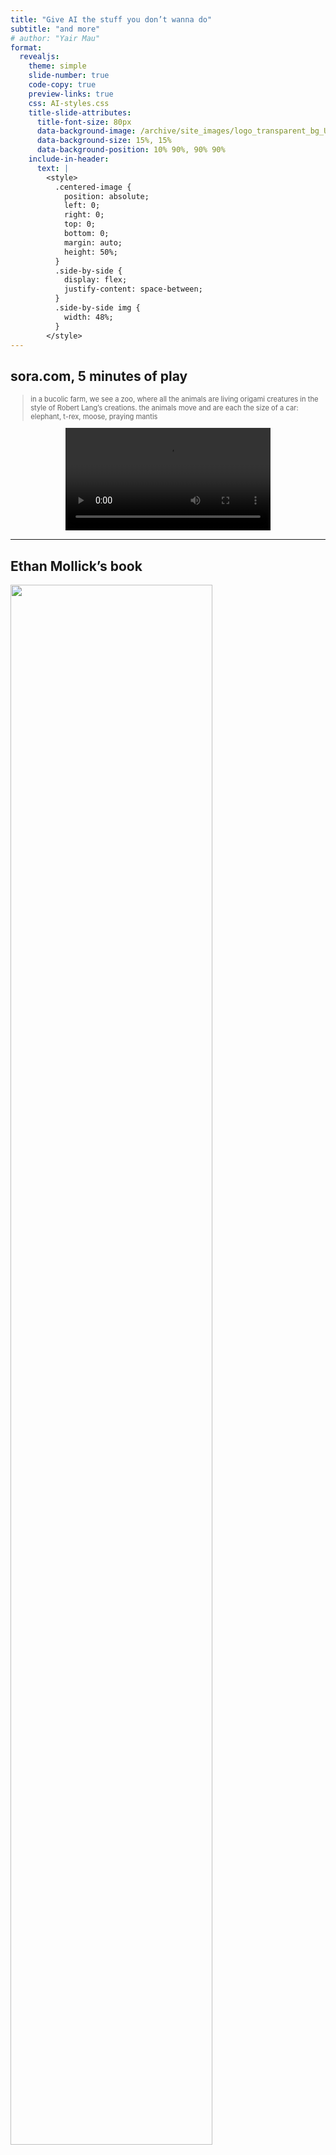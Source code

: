 ```yaml
---
title: "Give AI the stuff you don’t wanna do"
subtitle: "and more"
# author: "Yair Mau"
format:
  revealjs:
    theme: simple
    slide-number: true
    code-copy: true
    preview-links: true
    css: AI-styles.css
    title-slide-attributes:
      title-font-size: 80px
      data-background-image: /archive/site_images/logo_transparent_bg_URL.png
      data-background-size: 15%, 15%
      data-background-position: 10% 90%, 90% 90%
    include-in-header:
      text: |
        <style> 
          .centered-image {
            position: absolute;
            left: 0;
            right: 0;
            top: 0;
            bottom: 0;
            margin: auto;
            height: 50%;
          }
          .side-by-side {
            display: flex;
            justify-content: space-between;
          }
          .side-by-side img {
            width: 48%;
          }
        </style>
---
```


## sora.com, 5 minutes of play 

::: {style="font-size: 0.8em;"}
> in a bucolic farm, we see a zoo, where all the animals are living origami creatures in the style of Robert Lang's creations. the animals move and are each the size of a car: elephant, t-rex, moose, praying mantis
:::

::: {.fragment}
<video
  controls width="65%" height="auto" style="display: block; margin-left: auto; margin-right: auto;"
  src="20250114_1748_Origami Animal Wonderland_simple_compose_01jhjqzxwaetxa31pa1nzv1pvb.mp4"
></video>
:::

---

## Ethan Mollick's book

![](book-mollick.jpg){.absolute left=0 right=0 bottom=-100 top=0 height="80%" style="margin: auto auto;"}

---

## Ethan Mollick's book

![](book-TOC.png){.absolute left=0 right=0 bottom=-100 top=0 height="80%" style="margin: auto auto;"}

---

## Ethan Mollick

![](ethan1.png){.absolute left=0 right=0 bottom=-100 top=0 height="70%" style="margin: auto auto;"}

---

## Ethan Mollick

![](ethan2.png){.absolute left=0 right=0 bottom=-100 top=0 height="70%" style="margin: auto auto;"}

---

## Co-Intelligence

<br>

The idea of using AI as a **collaborator** to achieve a human goal.

---

## 4 co-intelligent principles

:::::::::::::: {.columns style="font-size: 5em;"}
::: {.column width="50%" style="text-align: center;"}
{{< iconify mdi invite >}}  
{{< iconify game-icons cook >}}
:::
::: {.column width="50%" style="text-align: center;"}
{{< iconify mdi human-greeting >}}  
{{< iconify mynaui rocket-solid >}} 
:::
::::::::::::::

---

## always invite AI to the table

:::{.center .r-stack style="font-size: 8em;"}
{{< iconify mdi invite >}}
:::

---

## always invite AI to the table

:::::::::::::: {.columns}
::: {.column width="40%"}

What is the best next move for {{< iconify ic outline-circle >}}?

![](tic-tac-toe.png){width="100%"}
:::
::: {.column width="60%" .fragment style="font-size: 0.7em;"}
Write a full JavaScript webpage to play tic-tac-toe against the computer; it needs to be completely working code. Here are the rules:

* The computer goes first.
* The person clicks on squares to make their move.
* The computer should play perfectly and so never lose.
* If someone wins, then say who won.

:::
::::::::::::::

---

## always invite AI to the table

<br>

Identify the **Jagged Frontier of AI**. 

<br>
Learn the AI's strengths and weaknesses through continuous experimentation. 

---

## be the human in the loop

:::{.center .r-stack style="font-size: 8em;"}
{{< iconify mdi human-greeting >}}
:::

---

## be the human in the loop

You need to provide 

:::{.r-stack}
* crucial oversight
* your unique perspective
* critical thinking skills
* ethical considerations
:::



Beware of hallucinations or of the AI wanting to give you BS answers just to keep you happy.

---


## treat AI like a person
#### (but tell it what kind of person it is)

:::{.center .r-stack style="font-size: 8em;"}
{{< iconify game-icons cook >}}
:::


---


## treat AI like a person

* write this in the style of...

::: {.fragment}
* I'm stuck, help me finish this paragraph, give me 10 possible endings
:::
::: {.fragment}
* I need creative names for my manuscript title, give me 10 options based on the attached pdf
:::
::: {.fragment}
* check this paragraph for coherence, flow, grammar. Don't change the ideas nor the order they are in
:::

---


## treat AI like a person

* the transition between these two paragraphs is too abrupt, help me find a good transition, give me 5 options

::: {.fragment}
* Be the proverbial reviewer number 2: check this manuscript and give me your best criticism
:::
::: {.fragment}
* I want to cite this paper in my manuscript because I think it supports the following assertion. Does it really?
:::

---


## treat AI like a person

* I can't find a good citation for this claim. Suggest 5 relevant papers.

::: {.fragment}
* I need to buy my father a birthday gift, I'm thinking of a smart watch. Recommend me 5 good options below $400.
:::
::: {.fragment}
* take a critical look at the goals and hypothesis in this proposal I wrote
:::

---


## 3 kinds of tasks

Just Me Tasks

* tasks in which the AI is not useful and only gets in the way, at least for now
* tasks that you strongly believe should remain human, with no AI help

---

## 3 kinds of tasks

Delegated Tasks

* tasks that you assign the AI and may carefully check (the AI makes stuff up all the time), but ultimately do not want to spend a lot of time on. 
* usually stuff you really don’t want to do and is of low importance, or time-consuming
* the perfect Delegated Task is tedious, repetitive, or boring for humans but easy and efficient for AI.

---

## 3 kinds of tasks

Automated Tasks

* tasks you leave completely to the AI and don’t even check on
* usually we stop calling the algorithm "AI" at this point
---

## assume this is the worst AI you will ever use
:::{.center .r-stack style="font-size: 8em;"}
{{< iconify mynaui rocket-solid >}} 
:::

---

## assume this is the worst AI you will ever use

::: {style="font-size: 0.8em;"}
"Otter on a plane using wifi", **November 2022**
:::

![](otter1.jpg){.absolute left=0 right=0 bottom=-300 top=0 height="60%" style="margin: auto auto;"}

---

## assume this is the worst AI you will ever use

::: {style="font-size: 0.8em;"}
"Otter on a plane using wifi", **August 2024** (+22 months)
:::

<video
  controls width="70%" height="auto" style="display: block; margin-left: auto; margin-right: auto;"
  src="https://thefutureofpublishing.com/new/wp-content/uploads/2024/08/otter-on-a-plane-using-wifi-comp-4.mp4"
></video>


---

## If you don't wanna read the book...
#### (though you should, it's quite good)

<br>
... you can read a few blog posts by Mollick


---

[\<Getting started with AI: Good enough prompting\>](https://www.oneusefulthing.org/p/getting-started-with-ai-good-enough){target="_blank"}

![](good-enough.jpg){.absolute left=0 right=0 bottom=-100 top=0 height="70%" style="margin: auto auto;"}

---

[\<15 Times to use AI, and 5 Not to\>](https://www.oneusefulthing.org/p/15-times-to-use-ai-and-5-not-to)

![](15-uses.jpg){.absolute left=0 right=0 bottom=-100 top=0 height="70%" style="margin: auto auto;"}

---

[\<Centaurs and Cyborgs on the Jagged Frontier\>](https://www.oneusefulthing.org/p/centaurs-and-cyborgs-on-the-jagged)

![](centaur-cyborg.jpeg){.absolute left=0 right=0 bottom=-100 top=0 height="80%" style="margin: auto auto;"}

---

## {{< iconify tabler microphone-filled >}}  Voice mode

live chat:

* Chat about something you want to learn about

::: {.fragment}
* Have your kids use it for homework
:::

::: {.fragment}
voice input instead of text input:

* When you're not sure how to explain something, just talk to it. Give it your random thoughts and the AI will return a sensible paragraph to you
:::

---

## {{< iconify fluent draw-text-24-filled >}} Transcribe hand-written text

:::::::::::::: {.columns}
::: {.column width="40%"}
![](whiteboard1.png){width="100%"}
:::
::: {.column width="60%" .fragment }
![](whiteboard2.png){height="130%"}
:::
::::::::::::::

---

## {{< iconify fluent draw-text-24-filled >}} Transcribe hand-written text

![](handwritten1.png){.absolute left=0 right=0 bottom=-100 top=0 height="90%" style="margin: auto auto;"}

---

## {{< iconify fluent draw-text-24-filled >}} Transcribe hand-written text

{{< pdf latex-transcription/document.pdf width=100% height=700 >}}

---

## {{< iconify mingcute code-line >}} It's better to use code

Right now, there is no good way of exporting to proprietary formats, e.g. Word, Excel, etc.

You can use instead

:::{.r-stack}
* markdown
* LaTeX
* other **Open Source** formats
:::


---

## Integration is {{< iconify vaadin key >}} 

:::{.r-stack}
* GitHub Copilot {{< iconify ri copilot-fill >}} + VS Code {{< iconify devicon vscode >}}
* Gemini {{< iconify lineicons gemini >}} + Google apps {{< iconify logos google-gmail >}} {{< iconify logos google-drive >}} ...
* ChatGPT Canvas {{< iconify logos openai-icon >}}
* Adobe Firefly {{< iconify logos adobe-icon >}} + Photoshop {{< iconify devicon photoshop >}}
* Adobe Firefly Video {{< iconify logos adobe-icon >}} + Premiere Pro {{< iconify devicon premierepro >}}
* tell me your own experience
:::


---

## The {{< iconify icon-park-outline elephant >}} in the room

 We did not discuss today is the impact of generative AI on *learning*

<br>

:::{.r-stack}
{{< iconify ion book >}} reading  
{{< iconify solar pen-2-bold >}} writing  
{{< iconify fa-solid laptop-code >}} programming  
...  
{{< iconify hugeicons brain-02 >}} *thinking*
:::


